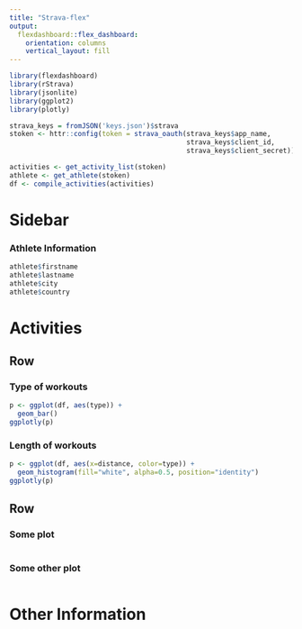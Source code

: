 ```yaml
---
title: "Strava-flex"
output: 
  flexdashboard::flex_dashboard:
    orientation: columns
    vertical_layout: fill
---
```


```r
library(flexdashboard)
library(rStrava)
library(jsonlite)
library(ggplot2)
library(plotly)

strava_keys = fromJSON('keys.json')$strava
stoken <- httr::config(token = strava_oauth(strava_keys$app_name,
                                            strava_keys$client_id,
                                            strava_keys$client_secret))

activities <- get_activity_list(stoken)
athlete <- get_athlete(stoken)
df <- compile_activities(activities)
```

Sidebar {.sidebar}
=======================================================================
### Athlete Information
```r
athlete$firstname
athlete$lastname
athlete$city
athlete$country
```

Activities
=======================================================================

Row
-----------------------------------------------------------------------
### Type of workouts
```r
p <- ggplot(df, aes(type)) +
  geom_bar()
ggplotly(p)
```

### Length of workouts
```r
p <- ggplot(df, aes(x=distance, color=type)) +
  geom_histogram(fill="white", alpha=0.5, position="identity")
ggplotly(p)
```

Row
-----------------------------------------------------------------------
### Some plot
```r
```

### Some other plot
```r
```

Other Information
=======================================================================